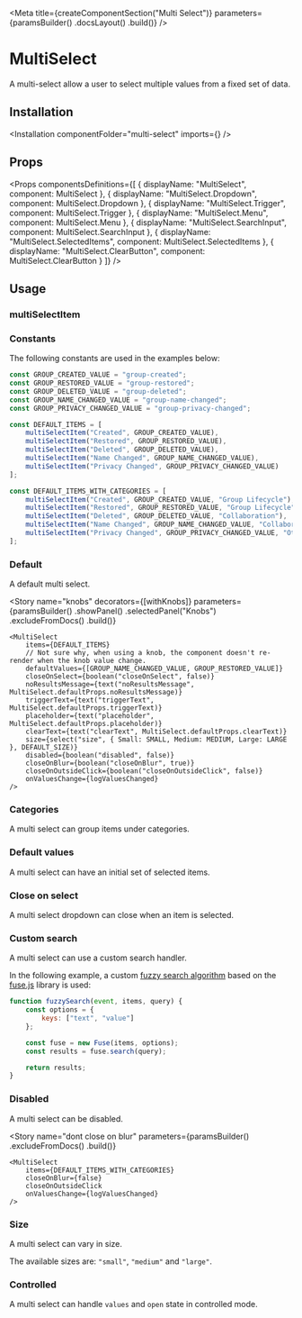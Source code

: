 

<Meta
    title={createComponentSection("Multi Select")}
    parameters={paramsBuilder()
        .docsLayout(<ReactComponentsLayout sourcePath="/packages/react-components/components/multi-select/src" />)
        .build()}
/>

# MultiSelect

A multi-select allow a user to select multiple values from a fixed set of data.

## Installation

<Installation componentFolder="multi-select" imports={<Imports />} />

## Props

<Props
    componentsDefinitions={[
        { displayName: "MultiSelect", component: MultiSelect },
        { displayName: "MultiSelect.Dropdown", component: MultiSelect.Dropdown },
        { displayName: "MultiSelect.Trigger", component: MultiSelect.Trigger },
        { displayName: "MultiSelect.Menu", component: MultiSelect.Menu },
        { displayName: "MultiSelect.SearchInput", component: MultiSelect.SearchInput },
        { displayName: "MultiSelect.SelectedItems", component: MultiSelect.SelectedItems },
        { displayName: "MultiSelect.ClearButton", component: MultiSelect.ClearButton }
    ]}
/>

## Usage

### multiSelectItem

<MultiSelectItemUsage />

### Constants

The following constants are used in the examples below:

```js dark
const GROUP_CREATED_VALUE = "group-created";
const GROUP_RESTORED_VALUE = "group-restored";
const GROUP_DELETED_VALUE = "group-deleted";
const GROUP_NAME_CHANGED_VALUE = "group-name-changed";
const GROUP_PRIVACY_CHANGED_VALUE = "group-privacy-changed";

const DEFAULT_ITEMS = [
    multiSelectItem("Created", GROUP_CREATED_VALUE),
    multiSelectItem("Restored", GROUP_RESTORED_VALUE),
    multiSelectItem("Deleted", GROUP_DELETED_VALUE),
    multiSelectItem("Name Changed", GROUP_NAME_CHANGED_VALUE),
    multiSelectItem("Privacy Changed", GROUP_PRIVACY_CHANGED_VALUE)
];

const DEFAULT_ITEMS_WITH_CATEGORIES = [
    multiSelectItem("Created", GROUP_CREATED_VALUE, "Group Lifecycle"),
    multiSelectItem("Restored", GROUP_RESTORED_VALUE, "Group Lifecycle"),
    multiSelectItem("Deleted", GROUP_DELETED_VALUE, "Collaboration"),
    multiSelectItem("Name Changed", GROUP_NAME_CHANGED_VALUE, "Collaboration"),
    multiSelectItem("Privacy Changed", GROUP_PRIVACY_CHANGED_VALUE, "Others")
];
```

### Default

A default multi select.

<Preview>
    <Story name="default">
        <MultiSelect
            items={DEFAULT_ITEMS}
            onValuesChange={logValuesChanged}
        />
    </Story>
</Preview>

<Story
    name="knobs"
    decorators={[withKnobs]}
    parameters={paramsBuilder()
        .showPanel()
        .selectedPanel("Knobs")
        .excludeFromDocs()
        .build()}
>
    <MultiSelect
        items={DEFAULT_ITEMS}
        // Not sure why, when using a knob, the component doesn't re-render when the knob value change.
        defaultValues={[GROUP_NAME_CHANGED_VALUE, GROUP_RESTORED_VALUE]}
        closeOnSelect={boolean("closeOnSelect", false)}
        noResultsMessage={text("noResultsMessage", MultiSelect.defaultProps.noResultsMessage)}
        triggerText={text("triggerText", MultiSelect.defaultProps.triggerText)}
        placeholder={text("placeholder", MultiSelect.defaultProps.placeholder)}
        clearText={text("clearText", MultiSelect.defaultProps.clearText)}
        size={select("size", { Small: SMALL, Medium: MEDIUM, Large: LARGE }, DEFAULT_SIZE)}
        disabled={boolean("disabled", false)}
        closeOnBlur={boolean("closeOnBlur", true)}
        closeOnOutsideClick={boolean("closeOnOutsideClick", false)}
        onValuesChange={logValuesChanged}
    />
</Story>

### Categories

A multi select can group items under categories.

<Preview>
    <Story name="categories">
        <MultiSelect
            items={DEFAULT_ITEMS_WITH_CATEGORIES}
            onValuesChange={logValuesChanged}
        />
    </Story>
</Preview>

### Default values

A multi select can have an initial set of selected items.

<Preview>
    <Story name="default values">
        <MultiSelect
            defaultValues={[GROUP_RESTORED_VALUE, GROUP_NAME_CHANGED_VALUE]}
            items={DEFAULT_ITEMS}
            onValuesChange={logValuesChanged}
        />
    </Story>
</Preview>

### Close on select

A multi select dropdown can close when an item is selected.

<Preview>
    <Story name="close on select">
        <MultiSelect
            closeOnSelect
            items={DEFAULT_ITEMS}
            onValuesChange={logValuesChanged}
        />
    </Story>
</Preview>

### Custom search

A multi select can use a custom search handler.

In the following example, a custom [fuzzy search algorithm](https://en.wikipedia.org/wiki/Approximate_string_matching) based on the [fuse.js](https://fusejs.io/) library is used:

```javascript dark
function fuzzySearch(event, items, query) {
    const options = {
        keys: ["text", "value"]
    };

    const fuse = new Fuse(items, options);
    const results = fuse.search(query);

    return results;
}
```

<Preview>
    <Story name="custom search">
        <MultiSelect
            onSearch={fuzzySearch}
            items={DEFAULT_ITEMS}
            onValuesChange={logValuesChanged}
        />
    </Story>
</Preview>

### Disabled

A multi select can be disabled.

<Preview>
    <Story name="disabled">
        <MultiSelect
            disabled
            items={DEFAULT_ITEMS}
            defaultValues={[GROUP_RESTORED_VALUE, GROUP_NAME_CHANGED_VALUE]}
            onValuesChange={logValuesChanged}
        />
    </Story>
</Preview>

<Story name="dont close on blur"
    parameters={paramsBuilder()
        .excludeFromDocs()
        .build()}
>
    <MultiSelect
        items={DEFAULT_ITEMS_WITH_CATEGORIES}
        closeOnBlur={false}
        closeOnOutsideClick
        onValuesChange={logValuesChanged}
    />
</Story>

### Size

A multi select can vary in size.

The available sizes are: `"small"`, `"medium"` and `"large"`.

<Preview>
    <Story name="size">
        <div className="flex items-end items-space-between">
            <div className="flex-auto">
                <MultiSelect
                    size="small"
                    items={DEFAULT_ITEMS_WITH_CATEGORIES}
                    defaultValues={[GROUP_RESTORED_VALUE]}
                    onValuesChange={logValuesChanged}
                />
            </div>
            <div className="flex-auto">
                <MultiSelect
                    items={DEFAULT_ITEMS_WITH_CATEGORIES}
                    defaultValues={[GROUP_RESTORED_VALUE]}
                    onValuesChange={logValuesChanged}
                />
            </div>
            <div className="flex-auto">
                <MultiSelect
                    size="large"
                    items={DEFAULT_ITEMS_WITH_CATEGORIES}
                    defaultValues={[GROUP_RESTORED_VALUE]}
                    onValuesChange={logValuesChanged}
                />
            </div>
        </div>
    </Story>
</Preview>

### Controlled

A multi select can handle `values` and `open` state in controlled mode.

<Preview>
    <Story name="controlled">
        <ControlledMultiSelect
            items={DEFAULT_ITEMS}
            values={[GROUP_NAME_CHANGED_VALUE, GROUP_RESTORED_VALUE]}
            onValuesChange={logValuesChanged}
        />
    </Story>
</Preview>

